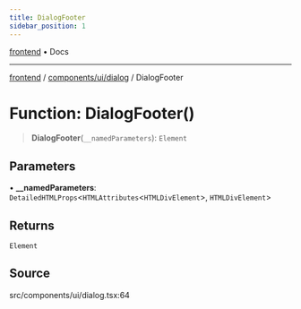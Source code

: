```yaml
---
title: DialogFooter
sidebar_position: 1
---
```


[frontend](../../../..) • Docs

***

[frontend](../../../..) / [components/ui/dialog](..) / DialogFooter

# Function: DialogFooter()

> **DialogFooter**(`__namedParameters`): `Element`

## Parameters

• **\_\_namedParameters**: `DetailedHTMLProps`\<`HTMLAttributes`\<`HTMLDivElement`\>, `HTMLDivElement`\>

## Returns

`Element`

## Source

src/components/ui/dialog.tsx:64
